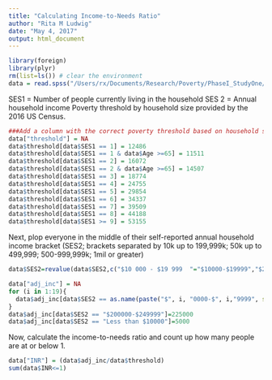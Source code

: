 ```yaml
---
title: "Calculating Income-to-Needs Ratio"
author: "Rita M Ludwig"
date: "May 4, 2017"
output: html_document
---
```


```r
library(foreign)
library(plyr)
rm(list=ls()) # clear the environment
data = read.spss("/Users/rx/Documents/Research/Poverty/PhaseI_StudyOne/Data/Poverty_PhaseI_StudyOne_Mturk_CLEANED_forANALYSIS.sav", to.data.frame=TRUE)
```
SES1 = Number of people currently living in the household
SES 2 = Annual household income
Poverty threshold by household size provided by the 2016 US Census.

```r
###Add a column with the correct poverty threshold based on household size (SES1)###
data["threshold"] = NA
data$threshold[data$SES1 == 1] = 12486
data$threshold[data$SES1 == 1 & data$Age >=65] = 11511
data$threshold[data$SES1 == 2] = 16072
data$threshold[data$SES1 == 2 & data$Age >=65] = 14507
data$threshold[data$SES1 == 3] = 18774
data$threshold[data$SES1 == 4] = 24755
data$threshold[data$SES1 == 5] = 29854
data$threshold[data$SES1 == 6] = 34337
data$threshold[data$SES1 == 7] = 39509
data$threshold[data$SES1 == 8] = 44188
data$threshold[data$SES1 >= 9] = 53155
```
Next, plop everyone in the middle of their self-reported annual household income bracket (SES2; brackets separated by 10k up to 199,999k; 50k up to 499,999; 500-999,999k; 1mil or greater)
```r
data$SES2=revalue(data$SES2,c("$10 000 - $19 999  "="$10000-$19999","$20 000 - $29 999  "="$20000-$29999","$30 000 - $39 999  "="$30000-$39999","$40 000 - $49 999  "="$40000-$49999","$50 000 - $59 999  "="$50000-$59999","$60 000 - $69 999  "="$60000-$69999","$70 000 - $79 999  "="$70000-$79999","$80 000 - $89 999  "="$80000-$89999","$90 000 - $99 999  "="$90000-$99999","$100 000 - $109 999"="$100000-$109999","$110 000-$119 999  "="$110000-$119999","$120 000-$129 999  "="$120000-$129999","$140 000-$149 999  "="$140000-$149999","$160 000-$169 999  "="$160000-$169999","$170 000-$179 999  "="$170000-$179999","$190 000-$199 999  "="$190000-$199999","$200 000-$249 999  "="$200000-$249999","Less than $10 000  "="Less than $10000"))

data["adj_inc"] = NA
for (i in 1:19){
  data$adj_inc[data$SES2 == as.name(paste("$", i, "0000-$", i,"9999", sep=''))] = as.numeric(paste(i,"5000",sep=''))
}
data$adj_inc[data$SES2 == "$200000-$249999"]=225000
data$adj_inc[data$SES2 == "Less than $10000"]=5000
```
Now, calculate the income-to-needs ratio and count up how many people are at or below 1.
```r
data["INR"] = (data$adj_inc/data$threshold) 
sum(data$INR<=1)
```
